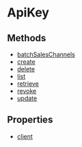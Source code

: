 
# ApiKey

## Methods

- [batchSalesChannels](../../ApiKey/methods/js_sdk.admin.ApiKey.batchSalesChannels/page.mdx)
- [create](../../ApiKey/methods/js_sdk.admin.ApiKey.create/page.mdx)
- [delete](../../ApiKey/methods/js_sdk.admin.ApiKey.delete/page.mdx)
- [list](../../ApiKey/methods/js_sdk.admin.ApiKey.list/page.mdx)
- [retrieve](../../ApiKey/methods/js_sdk.admin.ApiKey.retrieve/page.mdx)
- [revoke](../../ApiKey/methods/js_sdk.admin.ApiKey.revoke/page.mdx)
- [update](../../ApiKey/methods/js_sdk.admin.ApiKey.update/page.mdx)

## Properties

- [client](../../ApiKey/properties/js_sdk.admin.ApiKey.client/page.mdx)
